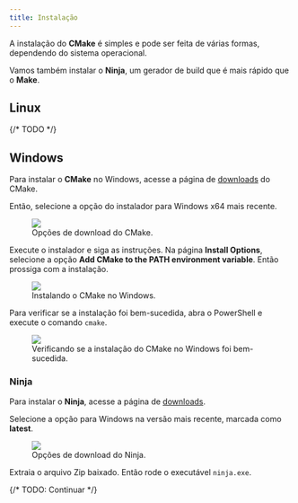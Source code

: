 ```yaml
---
title: Instalação
---
```


A instalação do **CMake** é simples e pode ser feita de várias formas, dependendo do sistema operacional.

Vamos também instalar o **Ninja**, um gerador de build que é mais rápido que o **Make**.

## Linux

{/* TODO */}

## Windows

Para instalar o **CMake** no Windows, acesse a página de [downloads](https://cmake.org/download/) do CMake.

Então, selecione a opção do instalador para Windows x64 mais recente.

<figure>
  <img src="/book_dev_env/src/assets/content/docs/c_cpp/cmake/install/download_options.png" />
  <figcaption>Opções de download do CMake.</figcaption>
</figure>

Execute o instalador e siga as instruções.
Na página **Install Options**, selecione a opção **Add CMake to the PATH environment variable**.
Então prossiga com a instalação.

<figure>
  <img src="/book_dev_env/src/assets/content/docs/c_cpp/cmake/install/installing_windows.png" />
  <figcaption>Instalando o CMake no Windows.</figcaption>
</figure>

Para verificar se a instalação foi bem-sucedida, abra o PowerShell e execute o comando `cmake`.

<figure>
  <img src="/book_dev_env/src/assets/content/docs/c_cpp/cmake/install/checking_installation_windows.png" />
  <figcaption>
    Verificando se a instalação do CMake no Windows foi bem-sucedida.
  </figcaption>
</figure>

### Ninja

Para instalar o **Ninja**, acesse a página de [downloads](https://github.com/ninja-build/ninja/releases).

Selecione a opção para Windows na versão mais recente, marcada como **latest**.

<figure>
  <img src="/book_dev_env/src/assets/content/docs/c_cpp/cmake/install/ninja_download_options.png" />
  <figcaption>Opções de download do Ninja.</figcaption>
</figure>

Extraia o arquivo Zip baixado.
Então rode o executável `ninja.exe`.

{/* TODO: Continuar */}

